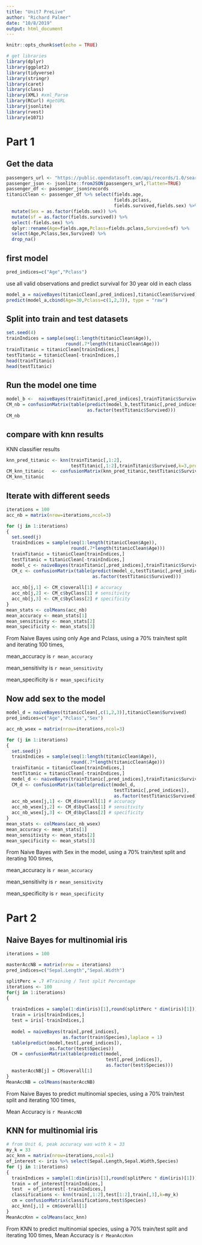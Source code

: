 ```yaml
---
title: "Unit7 PreLive"
author: "Richard Palmer"
date: "10/8/2019"
output: html_document
---
```


```r
knitr::opts_chunk$set(echo = TRUE)

# get libraries
library(dplyr)
library(ggplot2)
library(tidyverse)
library(stringr)
library(caret)
library(class)
library(XML) #xml_Parse
library(RCurl) #getURL
library(jsonlite)
library(rvest)
library(e1071)
```

# Part 1

## Get the data 
```r
passengers_url <- "https://public.opendatasoft.com/api/records/1.0/search/?dataset=titanic-passengers&rows=2000&facet=survived&facet=pclass&facet=sex&facet=age&facet=embarked"
passenger_json <- jsonlite::fromJSON(passengers_url,flatten=TRUE)
passenger_df <- passenger_json$records
titanicClean <- passenger_df %>% select(fields.age,
                                        fields.pclass,
                                        fields.survived,fields.sex) %>%
  mutate(Sex = as.factor(fields.sex)) %>% 
  mutate(sf = as.factor(fields.survived)) %>%
  select(-fields.sex) %>%
  dplyr::rename(Age=fields.age,Pclass=fields.pclass,Survived=sf) %>%
  select(Age,Pclass,Sex,Survived) %>%
  drop_na()
```

## first model

```r
pred_indices=c("Age","Pclass")
```

use all valid observations and predict survival for 30 year old in each class
```r
model_a = naiveBayes(titanicClean[,pred_indices],titanicClean$Survived)
predict(model_a,cbind(Age=30,Pclass=c(1,2,3)), type = "raw")
```

## Split into train and test datasets
```r
set.seed(4)
trainIndices = sample(seq(1:length(titanicClean$Age)),
                      round(.7*length(titanicClean$Age)))
trainTitanic = titanicClean[trainIndices,]
testTitanic = titanicClean[-trainIndices,]
head(trainTitanic)
head(testTitanic)
```

## Run the model one time
```r
model_b <-  naiveBayes(trainTitanic[,pred_indices],trainTitanic$Survived)
CM_nb = confusionMatrix(table(predict(model_b,testTitanic[,pred_indices]),
                              as.factor(testTitanic$Survived)))
CM_nb
```

## compare with knn results
KNN classifier results
```r
knn_pred_titanic <- knn(trainTitanic[,1:2],
                        testTitanic[,1:2],trainTitanic$Survived,k=3,prob=TRUE)
CM_knn_titanic   <- confusionMatrix(knn_pred_titanic,testTitanic$Survived)
CM_knn_titanic
```

## Iterate with different seeds
```r
iterations = 100
acc_nb = matrix(nrow=iterations,ncol=3)

for (j in 1:iterations)
{
  set.seed(j)
  trainIndices = sample(seq(1:length(titanicClean$Age)),
                        round(.7*length(titanicClean$Age)))
  trainTitanic = titanicClean[trainIndices,]
  testTitanic = titanicClean[-trainIndices,]
  model_c <- naiveBayes(trainTitanic[,pred_indices],trainTitanic$Survived)
  CM_c <- confusionMatrix(table(predict(model_c,testTitanic[,pred_indices]),
                                as.factor(testTitanic$Survived)))
                          
  acc_nb[j,1] <- CM_c$overall[1] # accuracy
  acc_nb[j,2] <- CM_c$byClass[1] # sensitivity
  acc_nb[j,3] <- CM_c$byClass[2] # specificity
}
mean_stats <- colMeans(acc_nb)
mean_accuracy <- mean_stats[1]
mean_sensitivity <- mean_stats[2]
mean_specificity <- mean_stats[3]
```

From Naive Bayes using only Age and Pclass,
using a 70% train/test split and iterating 100 times, 

mean_accuracy is `r mean_accuracy`

mean_sensitivity is `r mean_sensitivity`

mean_specificity is `r mean_specificity`

## Now add sex to the model
```r
model_d = naiveBayes(titanicClean[,c(1,2,3)],titanicClean$Survived)
pred_indices=c("Age","Pclass","Sex")

acc_nb_wsex = matrix(nrow=iterations,ncol=3)

for (j in 1:iterations)
{
  set.seed(j)
  trainIndices = sample(seq(1:length(titanicClean$Age)),
                        round(.7*length(titanicClean$Age)))
  trainTitanic = titanicClean[trainIndices,]
  testTitanic = titanicClean[-trainIndices,]
  model_d <- naiveBayes(trainTitanic[,pred_indices],trainTitanic$Survived)
  CM_d <- confusionMatrix(table(predict(model_d,
                                        testTitanic[,pred_indices]),
                                        as.factor(testTitanic$Survived)))
  acc_nb_wsex[j,1] <- CM_d$overall[1] # accuracy
  acc_nb_wsex[j,2] <- CM_d$byClass[1] # sensitivity
  acc_nb_wsex[j,3] <- CM_d$byClass[2] # specificity
}
mean_stats <- colMeans(acc_nb_wsex)
mean_accuracy <- mean_stats[1]
mean_sensitivity <- mean_stats[2]
mean_specificity <- mean_stats[3]

```

From Naive Bayes with Sex in the model,
using a 70% train/test split and iterating 100 times, 

mean_accuracy is `r mean_accuracy`

mean_sensitivity is `r mean_sensitivity`

mean_specificity is `r mean_specificity`

# Part 2

## Naive Bayes for multinomial iris
```r

iterations = 100

masterAccNB = matrix(nrow = iterations)
pred_indices=c("Sepal.Length","Sepal.Width")

splitPerc = .7 #Training / Test split Percentage
iterations <- 100
for(j in 1:iterations)
{
  
  trainIndices = sample(1:dim(iris)[1],round(splitPerc * dim(iris)[1]))
  train = iris[trainIndices,]
  test = iris[-trainIndices,]
  
  model = naiveBayes(train[,pred_indices],
                     as.factor(train$Species),laplace = 1)
  table(predict(model,test[,pred_indices]),
                as.factor(test$Species))
  CM = confusionMatrix(table(predict(model,
                                     test[,pred_indices]),
                                     as.factor(test$Species)))
  masterAccNB[j] = CM$overall[1]
}
MeanAccNB = colMeans(masterAccNB)

```
From Naive Bayes to predict multinomial species,
using a 70% train/test split and iterating 100 times, 

Mean Accuracy is `r MeanAccNB`

## KNN for multinomial iris
```r
# from Unit 6, peak accuracy was with k = 33
my_k = 33
acc_knn = matrix(nrow=iterations,ncol=1)
of_interest <- iris %>% select(Sepal.Length,Sepal.Width,Species)
for (j in 1:iterations)
{
  trainIndices = sample(1:dim(iris)[1],round(splitPerc * dim(iris)[1]))
  train = of_interest[trainIndices,]
  test  = of_interest[-trainIndices,]
  classifications <- knn(train[,1:2],test[1:2],train[,3],k=my_k)
  cm = confusionMatrix(classifications,test$Species)
  acc_knn[j,1] = cm$overall[1]
}
MeanAccKnn = colMeans(acc_knn)

```

From KNN to predict multinomial species,
using a 70% train/test split and iterating 100 times, 
Mean Accuracy is `r MeanAccKnn`









